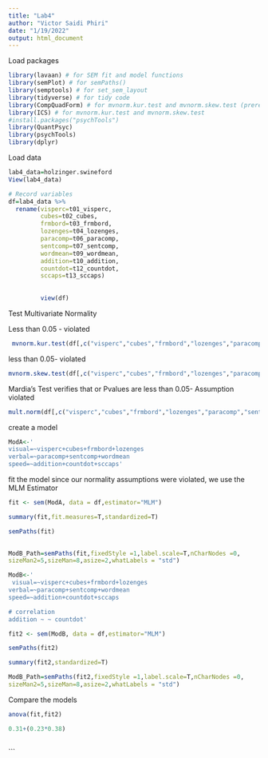 ```yaml
---
title: "Lab4"
author: "Victor Saidi Phiri"
date: "1/19/2022"
output: html_document
---
```


Load packages

```r
library(lavaan) # for SEM fit and model functions	
library(semPlot) # for semPaths()	
library(semptools) # for set_sem_layout	
library(tidyverse) # for tidy code	
library(CompQuadForm) # for mvnorm.kur.test and mvnorm.skew.test (prerequisite)	
library(ICS) # for mvnorm.kur.test and mvnorm.skew.test	
#install.packages("psychTools")
library(QuantPsyc)
library(psychTools)
library(dplyr)
```

Load data

```r
 
lab4_data=holzinger.swineford
View(lab4_data)

# Record variables 
df=lab4_data %>% 
  rename(visperc=t01_visperc,
         cubes=t02_cubes,
         frmbord=t03_frmbord,
         lozenges=t04_lozenges,
         paracomp=t06_paracomp,
         sentcomp=t07_sentcomp,
         wordmean=t09_wordmean,
         addition=t10_addition,
         countdot=t12_countdot,
         sccaps=t13_sccaps)
         
         
         view(df)
```

Test Multivariate Normality 

Less than 0.05 - violated 
```r

 mvnorm.kur.test(df[,c("visperc","cubes","frmbord","lozenges","paracomp","sentcomp","wordmean","addition","countdot","sccaps")])

```
less than 0.05- violated 
```r
mvnorm.skew.test(df[,c("visperc","cubes","frmbord","lozenges","paracomp","sentcomp","wordmean","addition","countdot","sccaps")])
```

Mardia’s Test 
verifies that or Pvalues are less than 0.05- Assumption violated
```r
mult.norm(df[,c("visperc","cubes","frmbord","lozenges","paracomp","sentcomp","wordmean","addition","countdot","sccaps")])$mult.test

```


create a model

```r
ModA<-'
visual=~visperc+cubes+frmbord+lozenges
verbal=~paracomp+sentcomp+wordmean
speed=~addition+countdot+sccaps'


```

fit the model
since our normality assumptions were violated, we use the MLM Estimator 

```r
fit <- sem(ModA, data = df,estimator="MLM")

summary(fit,fit.measures=T,standardized=T)

semPaths(fit)
 
```

```r
ModB_Path=semPaths(fit,fixedStyle =1,label.scale=T,nCharNodes =0,
sizeMan2=5,sizeMan=8,asize=2,whatLabels = "std")
```


```r

ModB<-'
 visual=~visperc+cubes+frmbord+lozenges
verbal=~paracomp+sentcomp+wordmean
speed=~addition+countdot+sccaps

# correlation 
addition ~ ~ countdot'

fit2 <- sem(ModB, data = df,estimator="MLM")

semPaths(fit2)

summary(fit2,standardized=T)

```

```r
ModB_Path=semPaths(fit2,fixedStyle =1,label.scale=T,nCharNodes =0,
sizeMan2=5,sizeMan=8,asize=2,whatLabels = "std")

```
Compare the models 

```r
anova(fit,fit2)

0.31+(0.23*0.38)
  
```


```



